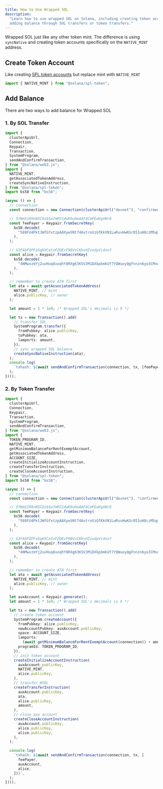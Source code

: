 ```yaml
---
title: How to Use Wrapped SOL
description:
  "Learn how to use wrapped SOL on Solana, including creating token accounts and
  adding balance through SOL transfers or token transfers."
---
```


Wrapped SOL just like any other token mint. The difference is using `syncNative`
and creating token accounts specifically on the `NATIVE_MINT` address.

## Create Token Account

Like creating
[SPL token accounts](/developers/cookbook/tokens/create-token-account) but
replace mint with `NATIVE_MINT`

```js
import { NATIVE_MINT } from "@solana/spl-token";
```

## Add Balance

There are two ways to add balance for Wrapped SOL

### 1. By SOL Transfer

```typescript title="add-balance-by-sol.ts"
import {
  clusterApiUrl,
  Connection,
  Keypair,
  Transaction,
  SystemProgram,
  sendAndConfirmTransaction,
} from "@solana/web3.js";
import {
  NATIVE_MINT,
  getAssociatedTokenAddress,
  createSyncNativeInstruction,
} from "@solana/spl-token";
import bs58 from "bs58";

(async () => {
  // connection
  const connection = new Connection(clusterApiUrl("devnet"), "confirmed");

  // 5YNmS1R9nNSCDzb5a7mMJ1dwK9uHeAAF4CmPEwKgVWr8
  const feePayer = Keypair.fromSecretKey(
    bs58.decode(
      "588FU4PktJWfGfxtzpAAXywSNt74AvtroVzGfKkVN1LwRuvHwKGr851uH8czM5qm4iqLbs1kKoMKtMJG4ATR7Ld2",
    ),
  );

  // G2FAbFQPFa5qKXCetoFZQEvF9BVvCKbvUZvodpVidnoY
  const alice = Keypair.fromSecretKey(
    bs58.decode(
      "4NMwxzmYj2uvHuq8xoqhY8RXg63KSVJM1DXkpbmkUY7YQWuoyQgFnnzn6yo3CMnqZasnNPNuAT2TLwQsCaKkUddp",
    ),
  );

  // remember to create ATA first
  let ata = await getAssociatedTokenAddress(
    NATIVE_MINT, // mint
    alice.publicKey, // owner
  );

  let amount = 1 * 1e9; /* Wrapped SOL's decimals is 9 */

  let tx = new Transaction().add(
    // transfer SOL
    SystemProgram.transfer({
      fromPubkey: alice.publicKey,
      toPubkey: ata,
      lamports: amount,
    }),
    // sync wrapped SOL balance
    createSyncNativeInstruction(ata),
  );
  console.log(
    `txhash: ${await sendAndConfirmTransaction(connection, tx, [feePayer, alice])}`,
  );
})();
```

### 2. By Token Transfer

```typescript title="add-balance-by-token.ts"
import {
  clusterApiUrl,
  Connection,
  Keypair,
  Transaction,
  SystemProgram,
  sendAndConfirmTransaction,
} from "@solana/web3.js";
import {
  TOKEN_PROGRAM_ID,
  NATIVE_MINT,
  getMinimumBalanceForRentExemptAccount,
  getAssociatedTokenAddress,
  ACCOUNT_SIZE,
  createInitializeAccountInstruction,
  createTransferInstruction,
  createCloseAccountInstruction,
} from "@solana/spl-token";
import bs58 from "bs58";

(async () => {
  // connection
  const connection = new Connection(clusterApiUrl("devnet"), "confirmed");

  // 5YNmS1R9nNSCDzb5a7mMJ1dwK9uHeAAF4CmPEwKgVWr8
  const feePayer = Keypair.fromSecretKey(
    bs58.decode(
      "588FU4PktJWfGfxtzpAAXywSNt74AvtroVzGfKkVN1LwRuvHwKGr851uH8czM5qm4iqLbs1kKoMKtMJG4ATR7Ld2",
    ),
  );

  // G2FAbFQPFa5qKXCetoFZQEvF9BVvCKbvUZvodpVidnoY
  const alice = Keypair.fromSecretKey(
    bs58.decode(
      "4NMwxzmYj2uvHuq8xoqhY8RXg63KSVJM1DXkpbmkUY7YQWuoyQgFnnzn6yo3CMnqZasnNPNuAT2TLwQsCaKkUddp",
    ),
  );

  // remember to create ATA first
  let ata = await getAssociatedTokenAddress(
    NATIVE_MINT, // mint
    alice.publicKey, // owner
  );

  let auxAccount = Keypair.generate();
  let amount = 1 * 1e9; /* Wrapped SOL's decimals is 9 */

  let tx = new Transaction().add(
    // create token account
    SystemProgram.createAccount({
      fromPubkey: alice.publicKey,
      newAccountPubkey: auxAccount.publicKey,
      space: ACCOUNT_SIZE,
      lamports:
        (await getMinimumBalanceForRentExemptAccount(connection)) + amount, // rent + amount
      programId: TOKEN_PROGRAM_ID,
    }),
    // init token account
    createInitializeAccountInstruction(
      auxAccount.publicKey,
      NATIVE_MINT,
      alice.publicKey,
    ),
    // transfer WSOL
    createTransferInstruction(
      auxAccount.publicKey,
      ata,
      alice.publicKey,
      amount,
    ),
    // close aux account
    createCloseAccountInstruction(
      auxAccount.publicKey,
      alice.publicKey,
      alice.publicKey,
    ),
  );

  console.log(
    `txhash: ${await sendAndConfirmTransaction(connection, tx, [
      feePayer,
      auxAccount,
      alice,
    ])}`,
  );
})();
```
